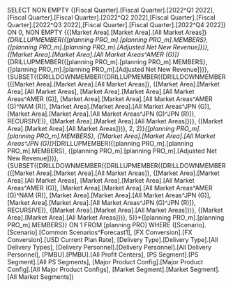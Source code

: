 SELECT NON EMPTY {[Fiscal Quarter].[Fiscal Quarter].[2022^Q1 2022],[Fiscal Quarter].[Fiscal Quarter].[2022^Q2 2022],[Fiscal Quarter].[Fiscal Quarter].[2022^Q3 2022],[Fiscal Quarter].[Fiscal Quarter].[2022^Q4 2022]} ON 0, NON EMPTY {{[Market Area].[Market Area].[All Market Areas]}*{DRILLUPMEMBER({[planning PRO_m].[planning PRO_m].MEMBERS}, {[planning PRO_m].[planning PRO_m].[Adjusted Net New Revenue]})}, {[Market Area].[Market Area].[All Market Areas^AMER (G)]}*{DRILLUPMEMBER({[planning PRO_m].[planning PRO_m].MEMBERS}, {[planning PRO_m].[planning PRO_m].[Adjusted Net New Revenue]})}, {SUBSET({DRILLDOWNMEMBER({DRILLUPMEMBER({DRILLDOWNMEMBER({[Market Area].[Market Area].[All Market Areas]}, {[Market Area].[Market Area].[All Market Areas], [Market Area].[Market Area].[All Market Areas^AMER (G)], [Market Area].[Market Area].[All Market Areas^AMER (G)^NAM (R)], [Market Area].[Market Area].[All Market Areas^JPN (G)], [Market Area].[Market Area].[All Market Areas^JPN (G)^JPN (R)]}, RECURSIVE)}, {[Market Area].[Market Area].[All Market Areas]})}, {[Market Area].[Market Area].[All Market Areas]})}, 2, 2)}*{[planning PRO_m].[planning PRO_m].MEMBERS}, {[Market Area].[Market Area].[All Market Areas^JPN (G)]}*{DRILLUPMEMBER({[planning PRO_m].[planning PRO_m].MEMBERS}, {[planning PRO_m].[planning PRO_m].[Adjusted Net New Revenue]})}, {SUBSET({DRILLDOWNMEMBER({DRILLUPMEMBER({DRILLDOWNMEMBER({[Market Area].[Market Area].[All Market Areas]}, {[Market Area].[Market Area].[All Market Areas], [Market Area].[Market Area].[All Market Areas^AMER (G)], [Market Area].[Market Area].[All Market Areas^AMER (G)^NAM (R)], [Market Area].[Market Area].[All Market Areas^JPN (G)], [Market Area].[Market Area].[All Market Areas^JPN (G)^JPN (R)]}, RECURSIVE)}, {[Market Area].[Market Area].[All Market Areas]})}, {[Market Area].[Market Area].[All Market Areas]})}, 5)}*{[planning PRO_m].[planning PRO_m].MEMBERS}} ON 1 FROM [planning PRO] WHERE ([Scenario].[Scenario].[Common Scenarios^Forecast1], [FX Conversion].[FX Conversion].[USD Current Plan Rate], [Delivery Type].[Delivery Type].[All Delivery Types], [Delivery Personnel].[Delivery Personnel].[All Delivery Personnel], [PMBU].[PMBU].[All Profit Centers], [PS Segment].[PS Segment].[All PS Segments], [Major Product Config].[Major Product Config].[All Major Product Configs], [Market Segment].[Market Segment].[All Market Segments])